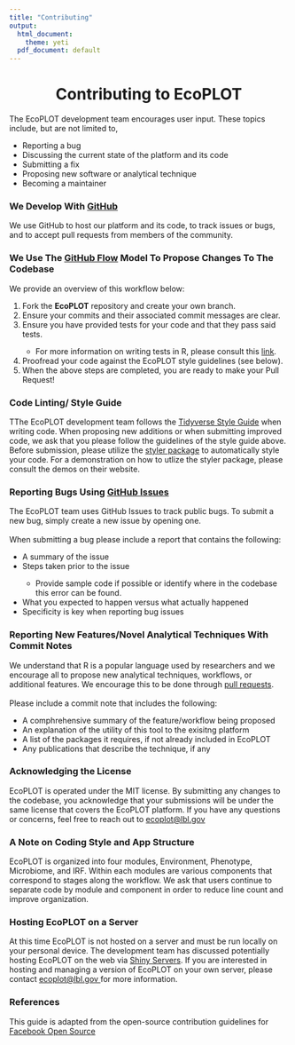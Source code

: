 ```yaml
---
title: "Contributing"
output:
  html_document:
    theme: yeti
  pdf_document: default
---
```

<div style="text-align:center"><h1><b>Contributing to EcoPLOT</b></h1></div>
The EcoPLOT development team encourages user input. These topics include, but are not limited to, 
<ul>
<li>Reporting a bug</li>
<li>Discussing the current state of the platform and its code</li>
<li>Submitting a fix</li>
<li>Proposing new software or analytical technique</li>
<li>Becoming a maintainer</li>
</ul>


<h3><b> We Develop With <a href="https://github.com/cdsanchez18/EcoPLOT">GitHub</a> </b></h3> 
We use GitHub to host our platform and its code, to track issues or bugs, and to accept pull requests from members of the community.  

<h3><b>We Use The <a href= "https://guides.github.com/introduction/flow/index.html">GitHub Flow</a> Model To Propose Changes To The Codebase</b></h3>
We provide an overview of this workflow below:
<ol>
<li>Fork the <b>EcoPLOT</b> repository and create your own branch.</li>
<li>Ensure your commits and their associated commit messages are clear. </li>
<li>Ensure you have provided tests for your code and that they pass said tests. </li>
<ul>
<li>For more information on writing tests in R, please consult this [link](https://r-pkgs.org/tests.html).</li>
</ul>
<li>Proofread your code against the EcoPLOT style guidelines (see below).</li>
<li>When the above steps are completed, you are ready to make your Pull Request! </li>
</ol>


<h3><b> Code Linting/ Style Guide</b></h3>
TThe EcoPLOT development team follows the [Tidyverse Style Guide](https://style.tidyverse.org/) when writing code. When proposing new additions or when submitting improved code, we ask that you please follow the guidelines of the style guide above. Before submission, please utilize the [styler package](https://styler.r-lib.org/) to automatically style your code. For a demonstration on how to utlize the styler package, please consult the demos on their website.

<h3><b> Reporting Bugs Using <a href ="https://github.com/cdsanchez18/EcoPLOT/issues">GitHub Issues</a></b></h3>
The EcoPLOT team uses GitHub Issues to track public bugs. To submit a new bug, simply create a new issue by opening one. <br></br>
When submitting a bug please include a report that contains the following:
<ul>
<li>A summary of the issue</li>
<li>Steps taken prior to the issue</li>
<ul>
<li>Provide sample code if possible or identify where in the codebase this error can be found.</li>
</ul>
<li>What you expected to happen versus what actually happened</li>
<li>Specificity is key when reporting bug issues</li>
</ul>

<h3><b> Reporting New Features/Novel Analytical Techniques With Commit Notes</b></h3>
We understand that R is a popular language used by researchers and we encourage all to propose new analytical techniques, workflows, or additional features. We encourage this to be done through [pull requests](https://github.com/cdsanchez18/EcoPLOT/pulls).<br></br>Please include a commit note that includes the following:
<ul>
<li>A comphrehensive summary of the feature/workflow being proposed</li>
<li>An explanation of the utility of this tool to the exisitng platform</li>
<li>A list of the packages it requires, if not already included in EcoPLOT</li>
<li>Any publications that describe the technique, if any </li>
</ul>

<h3><b> Acknowledging the License</b> </h3> 
EcoPLOT is operated under the MIT license. By submitting any changes to the codebase, you acknowledge that your submissions will be under the same license that covers the EcoPLOT platform. If you have any questions or concerns, feel free to reach out to <a href = "mailto:ecoplot@lbl.gov?subject=EcoPLOT Feedback">
ecoplot@lbl.gov
</a>

<h3><b> A Note on Coding Style and App Structure</b> </h3> 
EcoPLOT is organized into four modules, Environment, Phenotype, Microbiome, and IRF. Within each modules are various components that correspond to stages along the workflow. We ask that users continue to separate code by module and component in order to reduce line count and improve organization. 

<h3><b> Hosting EcoPLOT on a Server </b></h3>
At this time EcoPLOT is not hosted on a server and must be run locally on your personal device. The development team has discussed potentially hosting EcoPLOT on the web via [Shiny Servers](https://shiny.rstudio.com/articles/shiny-server.html). If you are interested in hosting and managing a version of EcoPLOT on your own server, please contact <a href = "mailto:ecoplot@lbl.gov?subject=EcoPLOT Server">
ecoplot@lbl.gov
</a> for more information. 


<h3><b> References</b></h3>
This guide is adapted from the open-source contribution guidelines for [Facebook Open Source](https://reactjs.org/docs/how-to-contribute.html)


